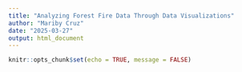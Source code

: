 ```yaml
---
title: "Analyzing Forest Fire Data Through Data Visualizations"
author: "Mariby Cruz"
date: "2025-03-27"
output: html_document
---
```


```r
knitr::opts_chunk$set(echo = TRUE, message = FALSE)
```

